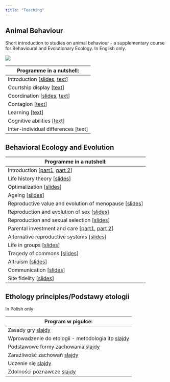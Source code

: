 ```yaml
---
title: "Teaching"
---
```


## Animal Behaviour

Short introduction to studies on animal behaviour - a supplementary course for Behavioural and Evolutionary Ecology. In English only.

![](ab_course_baner.jpg){fig-align="center"}

| Programme in a nutshell: |
|------------------------------------------------------------------------|
| Introduction \[[slides](https://rpubs.com/kmmwj/841381), [text](https://rpubs.com/kmmwj/841486)\] |
| Courtship display \[[text](https://rpubs.com/kmmwj/845105)\] |
| Coordination \[[slides](https://rpubs.com/kmmwj/847600), [text](https://rpubs.com/kmmwj/847559)\] |
| Contagion \[[text](https://rpubs.com/kmmwj/856490)\] |
| Learning \[[text](https://rpubs.com/kmmwj/849914)\] |
| Cognitive abilities \[[text](https://rpubs.com/kmmwj/853175)\] |
| Inter-individual differences \[text\] |

## Behavioral Ecology and Evolution

| Programme in a nutshell: |
|------------------------------------------------------------------------|
| Introduction \[[part1](https://www.rpubs.com/kmmwj/675413), [part 2](https://www.rpubs.com/kmmwj/675414)\] |
| Life history theory \[[slides](https://www.rpubs.com/kmmwj/675417)\] |
| Optimalization \[[slides](https://rpubs.com/kmmwj/1100128)\] |
| Ageing \[[slides](https://rpubs.com/kmmwj/1229763)\] |
| Reproductive value and evolution of menopause \[[slides](https://www.rpubs.com/kmmwj/1229759)\] |
| Reproduction and evolution of sex \[[slides](https://www.rpubs.com/kmmwj/683609)\] |
| Reproduction and sexual selection \[[slides](https://www.rpubs.com/kmmwj/683605)\] |
| Parental investment and care \[[part1](https://www.rpubs.com/kmmwj/685953), [part 2](https://www.youtube.com/watch?v=rvAdcxoU8Mk)\] |
| Alternative reproductive systems \[[slides](https://drive.google.com/file/d/1UEE7V2Or79Y3HYBgFHCZtcbXkdM510tT/view?usp=sharing)\] |
| Life in groups \[[slides](https://drive.google.com/file/d/141zhv82x7czX70aTuvXzTaaijanTRey5/view?usp=sharing)\] |
| Tragedy of commons \[[slides](https://drive.google.com/file/d/1uAhdTb5LmBi2fP6KL_n6tDusNzqXXSmM/view?usp=sharing)\] |
| Altruism \[[slides](https://drive.google.com/file/d/19J2jg5t4avFla9b2ncKYAT3wdVOaL7uy/view?usp=sharing)\] |
| Communication \[[slides](https://drive.google.com/file/d/1DbfcK5Flx6KWi09pqvzXPDJyNC-SMajV/view?usp=sharing)\] |
| Site fidelity \[[slides](https://rpubs.com/kmmwj/970794)\] |

## Ethology principles/Podstawy etologii

In Polish only

| Program w pigułce: |
|------------------------------------------------------------------------|
| Zasady gry [slajdy](https://drive.google.com/file/d/1hY3a8e6ExIZ2PgXjxzcKSTSNogdM4FUF/view?usp=sharing)|
| Wprowadzenie do etologii - metodologia itp [slajdy](https://drive.google.com/file/d/1ghv9JekzEwVCvgiqox2VqJeq_qxpjAkP/view?usp=sharing) |
| Podstawowe formy zachowania [slajdy](https://drive.google.com/file/d/1tTV9FrbUCZg4SxwHOigXAPM2Bw3LLVA0/view?usp=sharing)|
| Zaraźliwość zachowań [slajdy](https://drive.google.com/file/d/1xs-znukqs8jL4PLCnJYjsbAiP3yykFr4/view?usp=sharing)|
| Uczenie się [slajdy](https://drive.google.com/file/d/1wzfUFVqxBufuUfT7a-CYxrPaNRIOeVf5/view?usp=sharing)|
| Zdolności poznawcze [slajdy](https://drive.google.com/file/d/1K6QwdxH6wfW7271dnwmXSsHp30kOfk6T/view?usp=sharing)|
